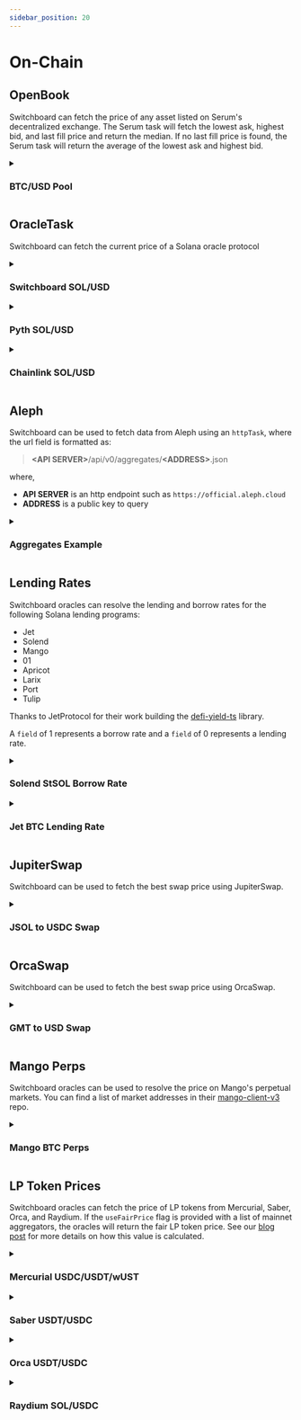 ```yaml
---
sidebar_position: 20
---
```



# On-Chain

## <SerumIcon className="devicons" />OpenBook

Switchboard can fetch the price of any asset listed on Serum's decentralized
exchange. The Serum task will fetch the lowest ask, highest bid, and last fill
price and return the median. If no last fill price is found, the Serum task will
return the average of the lowest ask and highest bid.

<details>
<summary>

### BTC/USD Pool

</summary>

```json title="Serum_BTC_USD.json"
{
  "name": "Serum BTC/USD",
  "tasks": [
    {
      "serumSwapTask": {
        /* Mainnet Serum BTC/USDC Pool */
        "serumPoolAddress": "A8YFbxQYFVqKZaoYJLLUVcQiWP7G2MeEgW5wsAQgMvFw"
      }
    }
  ]
}
```

</details>

## <SiAtom className="devicons" />OracleTask

Switchboard can fetch the current price of a Solana oracle protocol

<details>
<summary>

### Switchboard SOL/USD

</summary>

```json title="Switchboard_SOL_USD.json"
{
  "name": "Switchboard SOL/USD",
  "tasks": [
    {
      "oracleTask": {
        "switchboardAddress": "GvDMxPzN1sCj7L26YDK2HnMRXEQmQ2aemov8YBtPS7vR"
      }
    }
  ]
}
```

</details>

<details>
<summary>

### Pyth SOL/USD

</summary>

```json title="Pyth_SOL_USD.json"
{
  "name": "Pyth SOL/USD",
  "tasks": [
    {
      "oracleTask": {
        "pythAddress": "H6ARHf6YXhGYeQfUzQNGk6rDNnLBQKrenN712K4AQJEG",
        "pythAllowedConfidenceInterval": 0.002
      }
    }
  ]
}
```

</details>

<details>
<summary>

### Chainlink SOL/USD

</summary>

```json title="Chainlink_SOL_USD.json"
{
  "name": "Chainlink SOL/USD",
  "tasks": [
    {
      "oracleTask": {
        "chainlinkAddress": "CcPVS9bqyXbD9cLnTbhhHazLsrua8QMFUHTutPtjyDzq"
      }
    }
  ]
}
```

</details>

## <AlephIcon className="devicons" />Aleph

Switchboard can be used to fetch data from Aleph using an `httpTask`, where the
url field is formatted as:

> **&lt;API SERVER&gt;**/api/v0/aggregates/**&lt;ADDRESS&gt;**.json

where,

- **API SERVER** is an http endpoint such as `https://official.aleph.cloud`
- **ADDRESS** is a public key to query

<details>
<summary>

### Aggregates Example

</summary>

```json title="Aleph_Fetch.json"
{
  "name": "Aleph Aggregates Fetch",
  "tasks": [
    {
      "httpTask": {
        "url": "https://api2.aleph.im/api/v0/aggregates/4upkSuPTUWJ7uk6TxzmAoqRbW2t1vPrUD7RWkYVNYMWz.json"
      }
    }
    /** Additional tasks to parse the JSON response */
  ]
}
```

</details>

## <GiPiggyBank className="devicons" />Lending Rates

Switchboard oracles can resolve the lending and borrow rates for the following
Solana lending programs:

- Jet
- Solend
- Mango
- 01
- Apricot
- Larix
- Port
- Tulip

Thanks to JetProtocol for their work building the
[defi-yield-ts](https://github.com/jet-lab/defi-yield-ts) library.

A `field` of 1 represents a borrow rate and a `field` of 0 represents a lending
rate.

<details>
<summary>

### Solend StSOL Borrow Rate

</summary>

```json title="Solend_StSol_Borrow_Rate.json"
{
  "name": "Solend stSOL Borrow Rate",
  "tasks": [
    {
      "lendingRateTask": {
        "protocol": "solend",
        "assetMint": "7dHbWXmci3dT8UFYWYZweBLXgycu7Y3iL6trKn1Y7ARj",
        "field": 1
      }
    }
  ]
}
```

</details>

<details>
<summary>

### Jet BTC Lending Rate

</summary>

```json title="Jet_Btc_Lending_Rate.json"
{
  "name": "JET BTC Lend Rate",
  "tasks": [
    {
      "lendingRateTask": {
        "protocol": "jet",
        "assetMint": "9n4nbM75f5Ui33ZbPYXn59EwSgE8CGsHtAeTH5YFeJ9E",
        "field": 0
      }
    }
  ]
}
```

</details>

## <JupiterIcon className="devicons" />JupiterSwap

Switchboard can be used to fetch the best swap price using JupiterSwap.

<details>
<summary>

### JSOL to USDC Swap

</summary>

```json title="Jupiter_JSOL_to_USDC.json"
{
  "name": "JupiterSwap JSOL to USDC",
  "tasks": [
    {
      "jupiterSwapTask": {
        /* JSOL mint address */
        "inTokenAddress": "7Q2afV64in6N6SeZsAAB81TJzwDoD6zpqmHkzi9Dcavn",
        /* USDC mint address */
        "outTokenAddress": "EPjFWdd5AufqSSqeM2qN1xzybapC8G4wEGGkZwyTDt1v"
      }
    }
  ]
}
```

</details>

## <OrcaIcon className="devicons" />OrcaSwap

Switchboard can be used to fetch the best swap price using OrcaSwap.

<details>
<summary>

### GMT to USD Swap

</summary>

```json title="Orca_GMT_USD.json"
{
  "name": "OrcaSwap GMT to USD",
  "tasks": [
    {
      "lpExchangeRateTask": {
        "orcaPoolTokenMintAddress": "CFxQF5kNAtbbDj298Xr47Sf4mkSyuzWpRH97hrdQ6kxi"
      }
    },
    {
      "multiplyTask": {
        "aggregatorPubkey": "BjUgj6YCnFBZ49wF54ddBVA9qu8TeqkFtkbqmZcee8uW"
      }
    }
  ]
}
```

</details>

## <MangoIcon className="devicons" />Mango Perps

Switchboard oracles can be used to resolve the price on Mango's perpetual
markets. You can find a list of market addresses in their
[mango-client-v3](https://github.com/blockworks-foundation/mango-client-v3/blob/main/src/ids.json)
repo.

<details>
<summary>

### Mango BTC Perps

</summary>

```json title="Mango_Perps_Btc.json"
{
  "tasks": [
    {
      "mangoPerpMarketTask": {
        "perpMarketAddress": "DtEcjPLyD4YtTBB4q8xwFZ9q49W89xZCZtJyrGebi5t8"
      }
    }
  ]
}
```

</details>

## <FcMultipleInputs className="devicons" />LP Token Prices

Switchboard oracles can fetch the price of LP tokens from Mercurial, Saber,
Orca, and Raydium. If the `useFairPrice` flag is provided with a list of mainnet
aggregators, the oracles will return the fair LP token price. See our
[blog post](https://switchboardxyz.medium.com/fair-lp-token-oracles-94a457c50239)
for more details on how this value is calculated.

<details>
<summary>

### Mercurial USDC/USDT/wUST

</summary>

```json title="Mercurial_USDC_USDT_wUST.json"
{
  "name": "LP Mercurial USDC/USDT/wUST",
  "tasks": [
    {
      "lpTokenPriceTask": {
        /* Mainnet Mercurial 3Pool wUST Pool Address */
        "mercurialPoolAddress": "USD6kaowtDjwRkN5gAjw1PDMQvc9xRp8xW9GK8Z5HBA"
      }
    }
  ]
}
```

You have the option of using the fair LP token price by providing the
`useFairPrice` flag and providing a list of aggregators to use for the pool
member prices.

```json title="FairPrice_Mercurial_USDC_USDT_wUST.json"
{
  "name": "Fair Price LP Mercurial USDC/USDT/wUST",
  "tasks": [
    {
      "lpTokenPriceTask": {
        "useFairPrice": true,
        /* Mainnet Mercurial 3Pool wUST Pool Address */
        "mercurialPoolAddress": "USD6kaowtDjwRkN5gAjw1PDMQvc9xRp8xW9GK8Z5HBA",
        "priceFeedAddresses": [
          /* Mainnet USDC/USD Feed */
          "BjUgj6YCnFBZ49wF54ddBVA9qu8TeqkFtkbqmZcee8uW",
          /* Mainnet USDT/USD Feed */
          "ETAaeeuQBwsh9mC2gCov9WdhJENZuffRMXY2HgjCcSL9",
          /* Mainnet wUST/USD Feed */
          "3RfJxApwV2tYB5mArdD7aRbBk7P6BQCSSFQzR2GXUzA2"
        ]
      }
    }
  ]
}
```

</details>

<details>
<summary>

### Saber USDT/USDC

</summary>

```json title="Saber_LP_Token_USDT_USDC.json"
{
  "name": "Saber USDT/USDC",
  "tasks": [
    {
      "lpTokenPriceTask": {
        /* Mainnet Saber USDT/USDC Pool Address */
        "saberPoolAddress": "YAkoNb6HKmSxQN9L8hiBE5tPJRsniSSMzND1boHmZxe",
        "priceFeedAddresses": [
          /* Mainnet USDT/USD Feed */
          "ETAaeeuQBwsh9mC2gCov9WdhJENZuffRMXY2HgjCcSL9",
          /* Mainnet USDC/USD Feed */
          "BjUgj6YCnFBZ49wF54ddBVA9qu8TeqkFtkbqmZcee8uW"
        ]
      }
    }
  ]
}
```

You have the option of using the fair LP token price by providing the
`useFairPrice` flag and providing a list of aggregators to use for the pool
member prices.

```json title="FairPrice_Saber_LP_Token_USDT_USDC.json"
{
  "name": "Fair Price Saber USDT/USDC",
  "tasks": [
    {
      "lpTokenPriceTask": {
        "useFairPrice": true,
        /* Mainnet Saber USDT/USDC Pool Address */
        "saberPoolAddress": "YAkoNb6HKmSxQN9L8hiBE5tPJRsniSSMzND1boHmZxe",
        "priceFeedAddresses": [
          /* Mainnet USDT/USD Feed */
          "ETAaeeuQBwsh9mC2gCov9WdhJENZuffRMXY2HgjCcSL9",
          /* Mainnet USDC/USD Feed */
          "BjUgj6YCnFBZ49wF54ddBVA9qu8TeqkFtkbqmZcee8uW"
        ]
      }
    }
  ]
}
```

</details>

<details>
<summary>

### Orca USDT/USDC

</summary>

```json title="Orca_USDT_USDC_LP.json"
{
  "name": "Orca LP USDT/USDC",
  "tasks": [
    {
      "lpTokenPriceTask": {
        /* Mainnet Orca USDT/USDC Pool Address */
        "orcaPoolAddress": "H2uzgruPvonVpCRhwwdukcpXK8TG17swFNzYFr2rtPxy",
        "priceFeedAddresses": [
          /* Mainnet USDC/USD Feed */
          "BjUgj6YCnFBZ49wF54ddBVA9qu8TeqkFtkbqmZcee8uW",
          /* Mainnet USDT/USD Feed */
          "ETAaeeuQBwsh9mC2gCov9WdhJENZuffRMXY2HgjCcSL9"
        ]
      }
    }
  ]
}
```

</details>

<details>
<summary>

### Raydium SOL/USDC

</summary>

```json title="Raydium_SOL_USDC_LP.json"
{
  "name": "Raydium SOL/USDC",
  "tasks": [
    {
      "lpTokenPriceTask": {
        /* Mainnet Raydium SOL/USDC Pool Address */
        "raydiumPoolAddress": "58oQChx4yWmvKdwLLZzBi4ChoCc2fqCUWBkwMihLYQo2",
        "priceFeedAddresses": [
          /* Mainnet SOL/USD Feed */
          "GvDMxPzN1sCj7L26YDK2HnMRXEQmQ2aemov8YBtPS7vR",
          /* Mainnet USDC/USD Feed */
          "BjUgj6YCnFBZ49wF54ddBVA9qu8TeqkFtkbqmZcee8uW"
        ]
      }
    }
  ]
}
```

</details>
